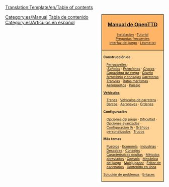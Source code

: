 <noinclude>[[Translation:Template/en/Table of contents]]</noinclude>
<div style="float:right; padding-left:12px; background:#ffffff;">
<div style="border:1px solid #000000; background:#ffb466; padding:5px; -moz-border-radius-topleft:5px; -moz-border-radius-topright:5px; font-size: 12pt;">
<center><strong><font size="3">[[Main/es/OpenTTD|Manual de OpenTTD]]</font></strong></center>
<div style="font-size: 8pt; text-align: center;">
[[Main/es/Instalación|Instalación]] &middot; 
[[Main/es/Tutorial|Tutorial]]<br />
[[Main/es/Preguntas frecuentes|Preguntas frecuentes]]<br /> 
[[Main/es/Interfaz del juego|Interfaz del juego]] &middot; 
[[Main/es/Léame.txt|Léame.txt]]
</div>
</div>
<div style="border:1px solid black; border-top-width: 0px; background:#ffd496; padding:5px; -moz-border-radius-bottomleft:5px; -moz-border-radius-bottomright:8px; font-size: 8pt;">

<div style="width: 186px">
'''Construcción de'''
<div style="margin-left:10px;">
[[Main/es/Construcción de ferrocarriles|Ferrocarriles]]: <br />
:''[[Main/es/Señales|Señales]]'' &middot; ''[[Main/es/Estaciones de tren|Estaciones]]'' &middot; ''[[Main/es/Cruces|Cruces]]'' &middot; ''[[Main/es/Capacidad de carga de redes ferroviarias|Capacidad de carga]]'' &middot; ''[[Main/es/Diseño ferroviario|Diseño ferroviario y consejos]]''
[[Main/es/Construcción de carreteras|Carreteras]] &middot; [[Main/es/Tranvías|Tranvías]] &middot; [[Main/es/Construir rutas marítimas|Rutas marítimas]] &middot; [[Main/es/Construcción de aeropuertos|Aeropuertos]] &middot; [[Main/es/Paisaje|Paisaje]]
</div>
</div>

<div style="width: 186px">
'''[[Main/es/Vehículos|Vehículos]]'''
<div style="margin-left:10px;">
[[Main/es/Trenes|Trenes]] &middot; [[Main/es/Vehículos de carretera|Vehículos de carretera]] &middot; [[Main/es/Barcos|Barcos]] &middot;
[[Main/es/Aeronaves|Aeronaves]] &middot; [[Main/es/Órdenes|Órdenes]]
</div>
</div>

<div style="width: 186px">
'''Configuración'''
<div style="margin-left:10px;">
[[Main/es/Opciones del Juego|Opciones del juego]] &middot; [[Main/es/Dificultad|Dificultad]] &middot; [[Main/es/Opciones avanzadas|Opciones avanzadas]] &middot; 
[[Main/es/Configuración IA|Configuración IA]] &middot; [[Main/es/NewGRF|Gráficos personalizados]] &middot; [[Main/es/Trucos|Trucos]]
</div>
</div>

<div style="width: 186px">
'''Más temas'''<br />
<div style="margin-left:10px;">
[[Main/es/Pueblo|Pueblos]] &middot; [[Main/es/Economía|Economía]] &middot; [[Main/es/Industrias|Industrias]] &middot; 
[[Main/es/Desastres|Desastres]] &middot; [[Main/es/Consejos|Consejos]] &middot;
[[Main/es/Características ocultas|Características ocultas]] &middot; 
[[Main/es/Teclas de método abreviado|Métodos abreviados]] &middot;
[[Main/es/Consola|Consola]] &middot; [[Main/es/Mecánica del juego|Mecánica del juego]] &middot;
[[Main/es/Multijugador|Multijugador]] &middot; [[Main/es/Editor de escenarios|Editor de escenarios]] &middot;
[[Main/es/Contenido online|Contenido en línea]]
</div>
</div>

[[Main/es/Solución de problemas|Solución de problemas]] &middot; [[Main/es/Enlaces|Enlaces]]
</div>
</div>
<includeonly>[[Category:es/Manual]]</includeonly><noinclude>
[[Category:es/Plantillas|Tabla de contenido]][[Category:es/Artículos en español]]
</noinclude>